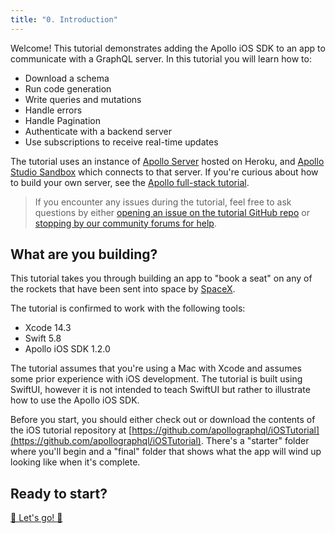 ```yaml
---
title: "0. Introduction"
---
```


Welcome! This tutorial demonstrates adding the Apollo iOS SDK to an app to communicate with a GraphQL server. In this tutorial you will learn how to:

* Download a schema
* Run code generation
* Write queries and mutations
* Handle errors
* Handle Pagination
* Authenticate with a backend server
* Use subscriptions to receive real-time updates

The tutorial uses an instance of [Apollo Server](https://www.apollographql.com/docs/apollo-server/) hosted on Heroku, and [Apollo Studio Sandbox](https://studio.apollographql.com/sandbox/explorer?endpoint=https%3A%2F%2Fapollo-fullstack-tutorial.herokuapp.com%2Fgraphql&_gl=1*d2b33m*_ga*MzQ1Mzc2MDg1LjE2ODE3NjA2ODc.*_ga_0BGG5V2W2K*MTY4Mjk2MjIwMi4yNS4xLjE2ODI5NjIyMzIuMC4wLjA.) which connects to that server. If you're curious about how to build your own server, see the [Apollo full-stack tutorial](https://www.apollographql.com/docs/tutorial/introduction/).

> If you encounter any issues during the tutorial, feel free to ask questions by either [opening an issue on the tutorial GitHub repo](https://github.com/apollographql/iOSTutorial) or [stopping by our community forums for help](https://community.apollographql.com).

## What are you building?

This tutorial takes you through building an app to "book a seat" on any of the rockets that have been sent into space by [SpaceX](https://www.spacex.com/).

The tutorial is confirmed to work with the following tools:

- Xcode 14.3
- Swift 5.8
- Apollo iOS SDK 1.2.0

The tutorial assumes that you're using a Mac with Xcode and assumes some prior experience with iOS development. The tutorial is built using SwiftUI, however it is not intended to teach SwiftUI but rather to illustrate how to use the Apollo iOS SDK.

Before you start, you should either check out or download the contents of the iOS tutorial repository at [https://github.com/apollographql/iOSTutorial](https://github.com/apollographql/iOSTutorial). There's a "starter" folder where you'll begin and a "final" folder that shows what the app will wind up looking like when it's complete. 

## Ready to start?

[🚀 Let's go! 🚀](./tutorial-configure-project)
